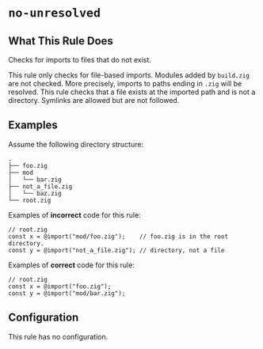 # `no-unresolved`

<RuleBanner category="correctness" default="err" />

## What This Rule Does

Checks for imports to files that do not exist.

This rule only checks for file-based imports. Modules added by `build.zig`
are not checked. More precisely, imports to paths ending in `.zig` will be
resolved. This rule checks that a file exists at the imported path and is
not a directory. Symlinks are allowed but are not followed.

## Examples

Assume the following directory structure:

```plaintext
.
├── foo.zig
├── mod
│   └── bar.zig
├── not_a_file.zig
│   └── baz.zig
└── root.zig
```

Examples of **incorrect** code for this rule:

```zig
// root.zig
const x = @import("mod/foo.zig");    // foo.zig is in the root directory.
const y = @import("not_a_file.zig"); // directory, not a file
```

Examples of **correct** code for this rule:

```zig
// root.zig
const x = @import("foo.zig");
const y = @import("mod/bar.zig");
```

## Configuration

This rule has no configuration.
